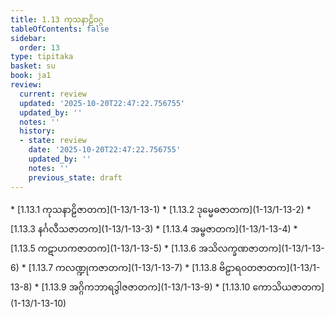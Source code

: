 ```yaml
---
title: 1.13 ကုသနာဠိဝဂ္ဂ
tableOfContents: false
sidebar:
  order: 13
type: tipitaka
basket: su
book: ja1
review:
  current: review
  updated: '2025-10-20T22:47:22.756755'
  updated_by: ''
  notes: ''
  history:
  - state: review
    date: '2025-10-20T22:47:22.756755'
    updated_by: ''
    notes: ''
    previous_state: draft
---
```



<DynamicBreadcrumb />


<ReviewStatus review={frontmatter.review} showDetails={true} />

<HypothesisAnnotation frontmatter={frontmatter} />



<TableOfContents book="ja1" section="1.13">
* [1.13.1 ကုသနာဠိဇာတက](1-13/1-13-1)
* [1.13.2 ဒုမ္မေဓဇာတက](1-13/1-13-2)
* [1.13.3 နင်္ဂလီသဇာတက](1-13/1-13-3)
* [1.13.4 အမ္ဗဇာတက](1-13/1-13-4)
* [1.13.5 ကဋာဟကဇာတက](1-13/1-13-5)
* [1.13.6 အသိလက္ခဏဇာတက](1-13/1-13-6)
* [1.13.7 ကလဏ္ဍုကဇာတက](1-13/1-13-7)
* [1.13.8 ဗိဠာရဝတဇာတက](1-13/1-13-8)
* [1.13.9 အဂ္ဂိကဘာရဒွါဇဇာတက](1-13/1-13-9)
* [1.13.10 ကောသိယဇာတက](1-13/1-13-10)
</TableOfContents>
